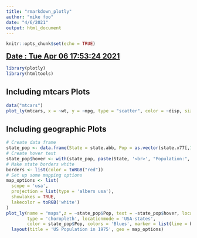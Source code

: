 ```yaml
---
title: "rmarkdown_plotly"
author: "mike foo"
date: "4/6/2021"
output: html_document
---
```


```r
knitr::opts_chunk$set(echo = TRUE)
```

<span style="text-decoration:underline;font-style:bold;font-size: 20px">
 **Date : Tue Apr 06 17:53:24 2021**
</span>

```r
library(plotly)
library(htmltools)
```

## Including mtcars Plots

```r
data("mtcars")
plot_ly(mtcars, x = ~wt, y = ~mpg, type = "scatter", color = ~disp, size = ~hp)

```


## Including geographic Plots

```r
# Create data frame
state_pop <- data.frame(State = state.abb, Pop = as.vector(state.x77[,1]))
# Create hover text
state_pop$hover <- with(state_pop, paste(State, '<br>', "Population:", Pop))
# Make state borders white
borders <- list(color = toRGB("red"))
# Set up some mapping options
map_options <- list(
  scope = 'usa',
  projection = list(type = 'albers usa'),
  showlakes = TRUE,
  lakecolor = toRGB('white')
)
plot_ly(name = "maps",z = ~state_pop$Pop, text = ~state_pop$hover, locations = ~state_pop$State, 
        type = 'choropleth', locationmode = 'USA-states', 
        color = state_pop$Pop, colors = 'Blues', marker = list(line = borders)) %>%
  layout(title = 'US Population in 1975', geo = map_options)

```

